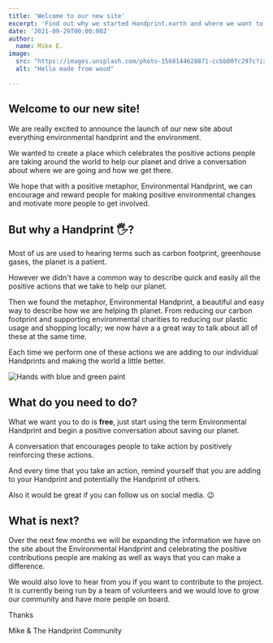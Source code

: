 ```yaml
---
title: 'Welcome to our new site'
excerpt: 'Find out why we started Handprint.earth and where we want to go.'
date: '2021-09-29T00:00:00Z'
author:
  name: Mike E.
image:
  src: "https://images.unsplash.com/photo-1568144628871-ccbb00fc297c?ixid=MnwxMjA3fDB8MHxwaG90by1wYWdlfHx8fGVufDB8fHx8&ixlib=rb-1.2.1&auto=format&fit=crop&w=1770&q=80"
  alt: "Hello made from wood"

---
```


## Welcome to our new site!

We are really excited to announce the launch of our new site about  everything environmental handprint and the environment.

We wanted to create a place which celebrates the positive actions people are taking around the world to help our planet
and drive a conversation about where we are going and how we get there.

We hope that with a positive metaphor, Environmental Handprint, we can encourage and reward people for making positive environmental changes and motivate
more people to get involved.

## But why a Handprint 🖐?

Most of us are used to hearing terms such as carbon footprint, greenhouse gases, the planet is a patient.

However we didn't have a common way to describe quick and easily  all the positive actions that we take to help our planet.

Then we found the metaphor, Environmental Handprint, a beautiful and easy way to describe how we are helping th planet.
From reducing our carbon footprint and supporting environmental charities to reducing our plastic usage and shopping locally; we now have a
a great way to talk about all of these at the same time.

Each time we perform one of these actions we are adding to our individual Handprints and making the world a little better.

![Hands with blue and green paint](https://images.unsplash.com/photo-1526270524890-379ff8cec5d6?ixid=MnwxMjA3fDB8MHxwaG90by1wYWdlfHx8fGVufDB8fHx8&ixlib=rb-1.2.1&auto=format&fit=crop&w=710&q=80)

## What do you need to do?

What we want you to do is **free**, just start using the term Environmental Handprint and begin
a positive conversation about saving our planet.

A conversation that encourages people to take action by positively reinforcing these actions.

And every time that you take an action, remind yourself that you are adding to your Handprint and potentially the Handprint of others.

Also it would be great if you can follow us on social media. 😉

## What is next?

Over the next few months we will be expanding the information we have on the site about the Environmental Handprint and celebrating the
positive contributions people are making as well as ways that you can make a difference.

We would also love to hear from you if you want to contribute to the project. It is currently being run by a team of volunteers and we would love
to grow our community and have more people on board.


Thanks

Mike & The Handprint Community



